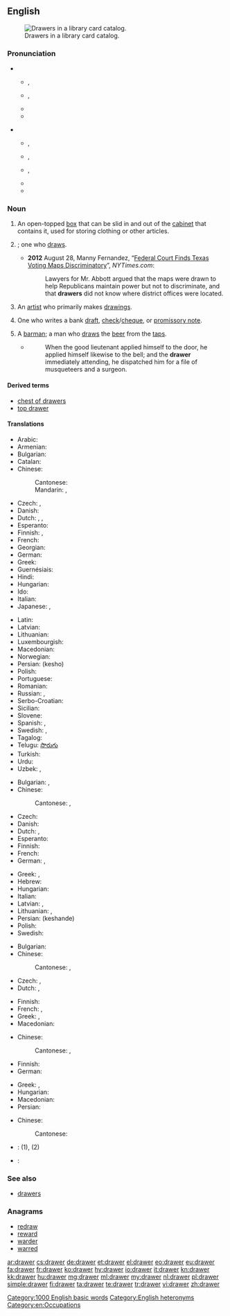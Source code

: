 ==English==

{{wikipedia}}

[[Image:Schlagwortkatalog.jpg|thumb|right|Drawers in a library card catalog.]]

===Pronunciation===
* {{qualifier|box}}
** {{a|UK}} {{IPA|/dɹɔː(ɹ)/}}, {{X-SAMPA|/drO:(ə)(r)/}}
** {{a|US}} {{IPA|/dɹɔɹ/}}, {{X-SAMPA|/drOr/}}
** {{audio|en-us-drawer.ogg|Audio (US)}}
** {{rhymes|ɔː(r)}}

* {{qualifier|person}}
** {{a|UK}} {{IPA|/ˈdɹɔː.ə(ɹ)/}}, {{X-SAMPA|/"drO:.@(r)/}}
** {{a|US}} {{IPA|/ˈdɹɔ.ɚ/|/ˈdɹɔɹɚ/}}, {{X-SAMPA|/"drO@`/|/drOr@`/}}
** {{a|cot-caught}} {{IPA|/ˈdɹɑ.ɚ/}}, {{X-SAMPA|/|/"drA@`/}}
** {{audio|en-us-drawer-one_who_draws.ogg|Audio (US)}}
** {{rhymes|ɔːə(r)}}

===Noun===
{{en-noun}}

# An open-topped [[box]] that can be slid in and out of the [[cabinet]] that contains it, used for storing clothing or other articles.
# {{non-gloss definition|[[agent noun|Agent noun]] of [[draw]]}}; one who [[draw]]s.
#* '''2012''' August 28, Manny Fernandez, “[http://www.nytimes.com/2012/08/29/us/federal-court-calls-texas-voting-maps-discriminatory.html Federal Court Finds Texas Voting Maps Discriminatory]”, ''NYTimes.com'':
#*: Lawyers for Mr. Abbott argued that the maps were drawn to help Republicans maintain power but not to discriminate, and that '''drawers''' did not know where district offices were located.
# An [[artist]] who primarily makes [[drawing]]s.
# {{banking}} One who writes a bank [[draft]], [[check]]/[[cheque]], or [[promissory note]].
# A [[barman]]; a man who [[draw]]s the [[beer]] from the [[tap]]s.
#* {{RQ:Fielding Tom Jones|VII|xii}}
#*: When the good lieutenant applied himself to the door, he applied himself likewise to the bell; and the '''drawer''' immediately attending, he dispatched him for a file of musqueteers and a surgeon.

====Derived terms====
* [[chest of drawers]]
* [[top drawer]]<!--adjective: of highest importance-->

====Translations====
{{trans-top|open-topped box in a cabinet used for storing}}
* Arabic: {{t-|ar|جارور|m|tr=jaaruur}}
* Armenian: {{t-|hy|դարակ|tr=darak}}
* Bulgarian: {{t-|bg|чекмедже|n}}
* Catalan: {{t+|ca|calaix|m}}
* Chinese:
*: Cantonese: {{tø|yue|櫃桶|tr=kwai t'ung|sc=Hant}}
*: Mandarin: {{t-|cmn|抽屜|sc=Hani}}, {{t-|cmn|抽屉|tr=chōuti|sc=Hani}}
* Czech: {{t+|cs|zásuvka|f}}, {{t-|cs|šuplík|m}}
* Danish: {{t-|da|skuffe|c}}
* Dutch: {{t+|nl|lade}}, {{t+|nl|la}}, {{qualifier|Flemish}} {{t+|nl|schuif}}
* Esperanto: {{t-|eo|tirkesto}}
* Finnish: {{t+|fi|vetolaatikko}}, {{t+|fi|laatikko}}
* French: {{t+|fr|tiroir|m}}
* Georgian: {{t-|ka|უჯრა|sc=Geor}}
* German: {{t+|de|Schublade|f}}
* Greek: {{t+|el|συρτάρι|n|tr=syrtári}}
* Guernésiais: {{tø|roa-grn|halaeux|m}}
* Hindi: {{t-|hi|दराज़|f|tr=darāz|sc=Deva}}
* Hungarian: {{t+|hu|fiók}}
* Ido: {{t-|io|tir-kesto}}
* Italian: {{t+|it|cassetto|m}}
* Japanese: {{t-|ja|引き出し|tr=ひきだし, hikidashi}}, {{t-|ja|引出し|tr=ひきだし, hikidashi}}
{{trans-mid}}
* Latin: {{t-|la|loculus}}
* Latvian: {{t-|lv|atvilktne|f}}
* Lithuanian: {{t-|lt|stalčius|m}}
* Luxembourgish: {{t-|lb|Tirang|m}}
* Macedonian: {{t-|mk|фиока|f|tr=fióka}}
* Norwegian: {{t-|no|skuff}}
* Persian: {{fa-Arab|[[کشو|کِشو]]}} (kesho)
* Polish: {{t+|pl|szuflada|f}}
* Portuguese: {{t+|pt|gaveta|f}}
* Romanian: {{t+|ro|sertar|n}}
* Russian: {{t+|ru|ящик|m|tr=jáščik}}, {{t-|ru|выдвижной ящик|m|tr=vydvižnój jáščik}}
* Serbo-Croatian: {{t-|sh|ladica|f}}
* Sicilian: {{t+|scn|casciuni|m}}
* Slovene: {{t+|sl|predal|m}}
* Spanish: {{t+|es|cajón|m}}, {{t-|es|gaveta|f}} {{qualifier|Cuba|Spain's Canary Islands|Venezuela}}
* Swedish: {{t+|sv|byrålåda}}, {{t+|sv|låda|c}}
* Tagalog: {{t-|tl|kalsunsilyo}}
* Telugu: [[సొరుగు]]
* Turkish: {{t+|tr|çekmece}}
* Urdu: {{t-|ur|دراز|f|tr=darāz|sc=ur-Arab}}
* Uzbek: {{t-|uz|g'aladon}}, {{t-|uz|tortma}}
{{trans-bottom}}

{{trans-top|one who draws something}}
* Bulgarian: {{t-|bg|чертожник}}, {{t-|bg|рисувач|m}}
* Chinese:
*: Cantonese: {{tø|yue|抽嘢嘅人|tr=ts'au ye ge yan|sc=Hant}}, {{tø|yue|抽獎人|tr=ts'au ts'eung yan|sc=Hant}}
* Czech: {{t-|cs|kreslíř|m}}
* Danish: {{t-|da|tegner|c}}
* Dutch: {{t+|nl|tekenaar|m}}, {{t-|nl|tekenares|f}}
* Esperanto: {{t-|eo|desegnisto}}
* Finnish: {{t-|fi|piirtäjä}}
* French: {{t+|fr|dessinateur|m}}
* German: {{t+|de|Zeichner|m}}, {{t+|de|Zeichnerin|f}}
{{trans-mid}}
* Greek: {{t+|el|σχεδιαστής|m|tr=schediastís}}, {{t+|el|σχεδιάστρια|f|tr=schediástria}}
* Hebrew: {{t-|he|מסרטט|tr=mesartét|alt=מְסַרְטֵט|sc=Hebr}}
* Hungarian: {{t+|hu|rajzoló}}
* Italian: {{t+|it|disegnatore|m}}
* Latvian: {{t-|lv|zīmētājs|m}}, {{t-|lv|rasētājs|m}}
* Lithuanian: {{t-|lt|piešėjas|m}}, {{t-|lt|braižytojas|m}}
* Persian: {{fa-Arab|[[کشنده|کِشَنده]]}} (keshande)
* Polish: {{t+|pl|rysownik|m}}
* Swedish: {{t-|sv|tecknare|c}}
{{trans-bottom}}

{{trans-top|artist who primarily makes drawings}}
* Bulgarian: {{t+|bg|график|m}}
* Chinese:
*: Cantonese: {{tø|yue|畫師|tr=wa shi|sc=Hant}}, {{tø|yue|畫家|tr=wa ka|sc=Hant}}
* Czech: {{t-|cs|kreslíř|m}}, {{t-|cs|kreslířka|f}}
* Dutch: {{t+|nl|tekenaar|m}}, {{t-|nl|tekenares|f}}
{{trans-mid}}
* Finnish: {{t-|fi|piirtäjä}}
* French: {{t+|fr|dessinateur|m}}, {{t+|fr|dessinatrice|f}}
* Greek: {{t+|el|σχεδιαστής|m|tr=schediastís}}, {{t+|el|σχεδιάστρια|f|tr=schediástria}}
* Macedonian: {{t-|mk|цртач|m|tr=c'rtač}}
{{trans-bottom}}

{{trans-top|one who writes a bank draft, check/cheque or promissory note}}
* Chinese:
*: Cantonese: {{tø|yue|發票人|tr=fat piu yan|sc=Hant}}, {{tø|yue|寫票人|tr=se piu yan|sc=Hant}}
* Finnish: {{t-|fi|asettaja}}
* German: {{t-|de|Aussteller|m}}
{{trans-mid}}
* Greek: {{t+|el|εκδότης|m|tr=ekdótis}}, {{t+|el|εκδότρια|f|tr=ekdótria}}
* Hungarian: {{t+|hu|kiállító}}
* Macedonian: {{t-|mk|трасант|m|tr=trasánt}}
* Persian: {{t-|fa|نویسنده چِک|alt=نویسنده چِک، کسی که چِک کِشیده|tr=nevisandeye chek}}
{{trans-bottom}}

{{trans-top|a barman}}
* Chinese:
*: Cantonese: {{tø|yue|酒保|tr=tsau po|sc=Hant}}
{{trans-mid}}
{{trans-bottom}}

{{checktrans-top}}
* {{ttbc|br}}: {{t-|br|tiretenn|f}} (1), {{t-|br|tresour|m}} (2)
* {{ttbc|id}}: {{t+|id|laci}} <!-- not verified -->
{{trans-bottom}}

===See also===
* [[drawers]]<!--underwear-->

===Anagrams===
* [[redraw#English|redraw]]
* [[reward#English|reward]]
* [[warder#English|warder]]
* [[warred#English|warred]]

[[Category:1000 English basic words]]
[[Category:English heteronyms]]
[[Category:en:Occupations]]

[[ar:drawer]]
[[cs:drawer]]
[[de:drawer]]
[[et:drawer]]
[[el:drawer]]
[[eo:drawer]]
[[eu:drawer]]
[[fa:drawer]]
[[fr:drawer]]
[[ko:drawer]]
[[hy:drawer]]
[[io:drawer]]
[[it:drawer]]
[[kn:drawer]]
[[kk:drawer]]
[[hu:drawer]]
[[mg:drawer]]
[[ml:drawer]]
[[my:drawer]]
[[nl:drawer]]
[[pl:drawer]]
[[simple:drawer]]
[[fi:drawer]]
[[ta:drawer]]
[[te:drawer]]
[[tr:drawer]]
[[vi:drawer]]
[[zh:drawer]]